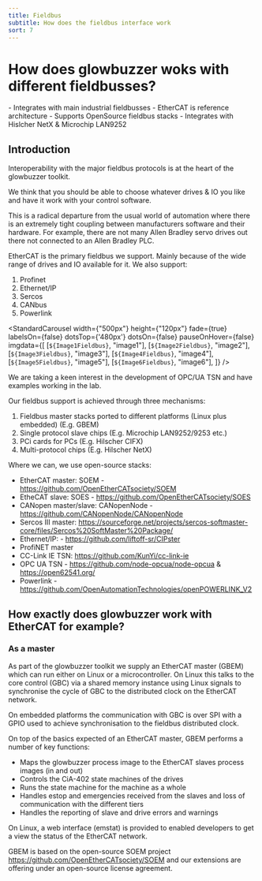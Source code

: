 ```yaml
---
title: Fieldbus
subtitle: How does the fieldbus interface work
sort: 7
---
```




# How does glowbuzzer woks with different fieldbusses?

<Tldr>
- Integrates with main industrial fieldbusses
- EtherCAT is reference architecture
- Supports OpenSource fieldbus stacks
- Integrates with Hislcher NetX & Microchip LAN9252

</Tldr>

## Introduction
Interoperability with the major fieldbus protocols is at the heart of the glowbuzzer toolkit.

We think that you should be able to choose whatever drives & IO you like and have it work with your control software.

This is a radical departure from the usual world of automation where there is an extremely tight coupling between manufacturers software and their hardware. For example, there are not many Allen Bradley servo drives out there not connected to an Allen Bradley PLC.

EtherCAT is the primary fieldbus we support. Mainly because of the wide range of drives and IO available for it. We also support:

1. Profinet
1. Ethernet/IP
1. Sercos
1. CANbus
1. Powerlink



<StandardCarousel width={"500px"} height={"120px"} fade={true} labelsOn={false} dotsTop={'480px'} dotsOn={false} pauseOnHover={false} imgdata={[
    [`${Image1Fieldbus}`, "image1"],
    [`${Image2Fieldbus}`, "image2"],
    [`${Image3Fieldbus}`, "image3"],
    [`${Image4Fieldbus}`, "image4"],
    [`${Image5Fieldbus}`, "image5"],
    [`${Image6Fieldbus}`, "image6"],
]} />


We are taking a keen interest in the development of OPC/UA TSN and have examples working in the lab.

Our fieldbus support is achieved through three mechanisms:

1.	Fieldbus master stacks ported to different platforms (Linux plus embedded) (E.g. GBEM)
1.	Single protocol slave chips (E.g. Microchip LAN9252/9253 etc.)
1.	PCi cards for PCs (E.g. Hilscher CIFX)
1.	Multi-protocol chips (E.g. Hilscher NetX)

Where we can, we use open-source stacks:

* EtherCAT master:  SOEM - https://github.com/OpenEtherCATsociety/SOEM
* EtheCAT slave: SOES - https://github.com/OpenEtherCATsociety/SOES
* CANopen master/slave: CANopenNode - https://github.com/CANopenNode/CANopenNode
* Sercos III master: https://sourceforge.net/projects/sercos-softmaster-core/files/Sercos%20SoftMaster%20Package/
* Ethernet/IP: - https://github.com/liftoff-sr/CIPster
* ProfiNET master
* CC-Link IE TSN: https://github.com/KunYi/cc-link-ie
* OPC UA TSN - https://github.com/node-opcua/node-opcua & https://open62541.org/
* Powerlink - https://github.com/OpenAutomationTechnologies/openPOWERLINK_V2

## How exactly does glowbuzzer work with EtherCAT for example?

### As a master
As part of the glowbuzzer toolkit we supply an EtherCAT master (GBEM) which can run either on Linux or a microcontroller. On Linux this talks to the core control (GBC) via a shared memory instance using Linux signals to synchronise the cycle of GBC to the distributed clock on the EtherCAT network.

On embedded platforms the communication with GBC is over SPI with a GPIO used to achieve synchronisation to the fieldbus distributed clock.

On top of the basics expected of an EtherCAT master, GBEM performs a number of key functions:
* Maps the glowbuzzer process image to the EtherCAT slaves process images (in and out)
* Controls the CiA-402 state machines of the drives
* Runs the state machine for the machine as a whole
* Handles estop and emergencies received from the slaves and loss of communication with the different tiers
* Handles the reporting of slave and drive errors and warnings

On Linux, a web interface (emstat) is provided to enabled developers to get a view the status of the EtherCAT network.

GBEM is based on the open-source SOEM project https://github.com/OpenEtherCATsociety/SOEM and our extensions are offering under an open-source license agreement.

